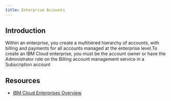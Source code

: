 ```yaml
---
title: Enterprise Accounts
---
```



<PageDescription>

</PageDescription>

## Introduction

Within an enterprise, you create a multitiered hierarchy of accounts, with billing and payments for all accounts managed at the enterprise level.To create an IBM Cloud enterprise, you must be the account owner or have the Administrator role on the Billing account management service in a Subscription account

## Resources
- [IBM Cloud Enterprises Overview](https://cloud.ibm.com/enterprise)

